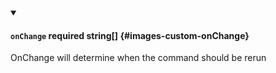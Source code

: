 
<details className="config-field" data-expandable="false" open>
<summary>

#### `onChange` <span class="config-field-required" data-required="false">required</span> <span class="config-field-type">string[]</span> <span class="config-field-default"></span> <span class="config-field-enum"></span> {#images-custom-onChange}

OnChange will determine when the command should be rerun

</summary>



</details>
